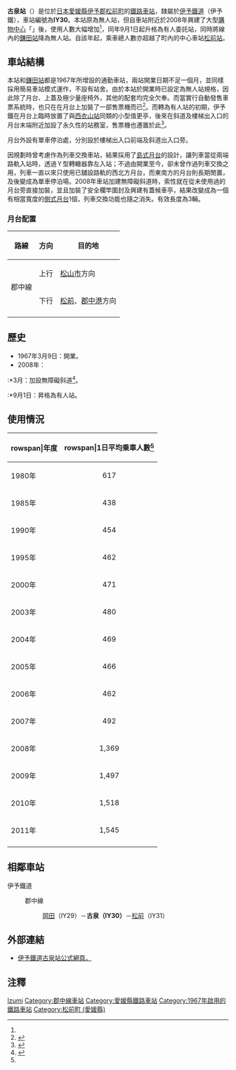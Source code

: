 {{NoteTA|1 = zh:古泉站; zh-cn:古泉站; zh-tw:古泉車站; zh-hk:古泉站; }}
{{not|古泉站 (南京地铁)}}
{{日本車站資訊
|公司色     = orange
|文字色     =
|站名       = 古泉站
|圖片       = Iyo Railway Koizumi Station.jpg
|pxl        =
|圖片說明   = 古泉站站外貌（2015年10月）
|日文原名   = 古泉
|平假名     = こいずみ 
|羅馬拼音   = Koizumi
|前一站     = IY29 [[岡田站_(愛媛縣)|岡田]]
|後一站     = [[松前站|松前]] IY31
|前一站距離 = 1.0
|後一站距離 = 1.3
|電報略號   = 
|車站編號   = {{車站編號C|#ffa500|IY30}}
|所屬公司   = [[伊予鐵道|伊予鐵道]]（伊予鐵）
|所屬路線   = {{Color|#ffa500|■}}[[郡中線|郡中線]]
|距離       = 6.6
|起站       = [[松山市站|松山市]]
|所在地     = [[愛媛縣|愛媛縣]][[伊予郡|伊予郡]][[松前町_(愛媛縣)|松前町]]西古泉
|車站構造   = [[地面車站|地面車站]]
|月台配置   = 1面1線
|啟用年月日 = 1967年3月9日
|廢止年月日 =
|上下車人次 = 1,545<ref name="masaki">{{Cite web |url=http://www.town.masaki.ehime.jp/uploaded/life/9771_9495_misc.pdf |title=松前町2012年度統計書，第67頁。 |access-date=2015-01-01 |archive-date=2014-12-22 |archive-url=https://web.archive.org/web/20141222053122/http://www.town.masaki.ehime.jp/uploaded/life/9771_9495_misc.pdf |dead-url=yes }}</ref>
|統計年度   = 2011
|備註       = 委託站
}}

'''古泉站'''（{{jpn|j=古泉駅|hg=こいずみえき|rm=Koizumi eki|f=y}}）是位於[[日本|日本]][[愛媛縣|愛媛縣]][[伊予郡|伊予郡]][[松前町_(愛媛縣)|松前町]]的[[鐵路車站|鐵路車站]]，隸屬於[[伊予鐵道|伊予鐵道]]（伊予鐵），車站編號為'''IY30'''。本站原為無人站，但自車站附近於2008年興建了大型[[購物中心|購物中心]]「{{link-ja|EMIFULL松前|エミフルMASAKI}}」後，使用人數大幅增加<ref name="masaki"/>，同年9月1日起升格為有人委託站，同時將線內的[[鎌田站|鎌田站]]降為無人站。自該年起，乘車總人數亦超越了町內的中心車站[[松前站|松前站]]。

==車站結構==
本站和[[鎌田站|鎌田站]]都是1967年所增設的通勤車站，兩站開業日期不足一個月，並同樣採用簡易車站模式運作，不設有站舍。由於本站於開業時已設定為無人站規格，因此除了月台、上蓋及極少量座椅外，其他的配套均完全欠奉。而當實行自動發售車票系統時，也只在在月台上加裝了一部售票機而已<ref>{{Cite web |url=http://www.kamezoh.net/iyo/koizumi.html |title=非官方車站紀錄無人化時代的外貌及設備。 |access-date=2015-01-20 |archive-date=2016-03-04 |archive-url=https://web.archive.org/web/20160304105524/http://www.kamezoh.net/iyo/koizumi.html |dead-url=no }}</ref>。而轉為有人站的初期，伊予鐵在月台上臨時放置了與[[西衣山站|西衣山站]]同類的小型值更亭，後來在斜道及樓梯出入口的月台末端附近加設了永久性的站務室，售票機也遷置於此<ref>{{Cite web |url=http://hacchi-no-he.net/line/iyotetsu/station/0460_koizumi.htm |title=非官方車站介紹，已加設了斜道及固定站務室。 |access-date=2015-01-20 |archive-date=2016-03-04 |archive-url=https://web.archive.org/web/20160304132617/http://hacchi-no-he.net/line/iyotetsu/station/0460_koizumi.htm |dead-url=no }}</ref>。

月台外設有單車停泊處，分別設於樓梯出入口前端及斜道出入口旁。

因規劃時曾考慮作為列車交換車站，結果採用了[[島式月台|島式月台]]的設計，讓列車當從兩端路軌入站時，透過Ｙ型轉轍器靠左入站；不過由開業至今，卻未曾作過列車交換之用，列車一直以來只使用已舖設路軌的西北方月台，而東南方的月台則長期閒置，及後變成為單車停泊場。2008年車站加建無障礙斜道時，索性就在從未使用過的月台旁直接加裝，並且加裝了安全欄竿圍封及興建有蓋候車亭，結果改變成為一個有相當寬度的[[側式月台|側式月台]]1個，列車交換功能也隨之消失。有效長度為3輛。

===月台配置===
<!--http://travelstation.tk/station/shikoku/iyotetsu/gunchu/koizumi.htm -->
{| class="wikitable" rules="rows"
|-
!路線
!方向
!目的地
|-
|rowspan=2|{{Color|#ffa500|■}}郡中線
|上行
|[[松山市站|松山市]]方向
|-
|下行
|[[松前站|松前]]、[[郡中港站|郡中港]]方向
|-
|}

==歷史==
*1967年3月9日：開業。
*2008年：
:*3月：加設無障礙斜道<ref>{{Cite web |url=http://wwwtb.mlit.go.jp/shikoku/soshiki/koutsuu/img/h2403iyotrain.pdf |title=四國運輸局交通環境部有關伊予鐵道裝設無障礙通道列表。 |accessdate=2015-01-01 |archive-date=2016-03-05 |archive-url=https://web.archive.org/web/20160305173636/http://wwwtb.mlit.go.jp/shikoku/soshiki/koutsuu/img/h2403iyotrain.pdf |dead-url=no }}</ref>。
:*9月1日：昇格為有人站。

== 使用情況 ==
{| class="wikitable"
|-
!rowspan|年度
!rowspan|1日平均乗車人數<ref name="masaki"/>
|-
|1980年
|style="text-align:center;"|617
|-
|1985年
|style="text-align:center;"|438
|-
|1990年
|style="text-align:center;"|454
|-
|1995年
|style="text-align:center;"|462
|-
|2000年
|style="text-align:center;"|471
|-
|2003年
|style="text-align:center;"|480
|-
|2004年
|style="text-align:center;"|469
|-
|2005年
|style="text-align:center;"|466
|-
|2006年
|style="text-align:center;"|462
|-
|2007年
|style="text-align:center;"|492
|-
|2008年
|style="text-align:center;"|1,369
|-
|2009年
|style="text-align:center;"|1,497
|-
|2010年
|style="text-align:center;"|1,518
|-
|2011年
|style="text-align:center;"|1,545
|-
|}

==相鄰車站==
;伊予鐵道
:{{Color|#ffa500|■}} 郡中線
:: [[岡田站_(愛媛縣)|岡田]]（IY29）－'''古泉（IY30）'''－[[松前站|松前]]（IY31）

==外部連結==
*[http://www.iyotetsu.co.jp/information/station/station.html?t=koizumi 伊予鐵道古泉站公式網頁。]{{Wayback|url=http://www.iyotetsu.co.jp/information/station/station.html?t=koizumi |date=20200921195542 }}

==注釋==
{{reflist}}

{{伊予鐵道郡中線}}

{{commons|Category:Koizumi Station}}
{{DEFAULTSORT:Koizumi}}
[[Category:日本鐵路車站_Ko|Izumi]]
[[Category:郡中線車站|Category:郡中線車站]]
[[Category:愛媛縣鐵路車站|Category:愛媛縣鐵路車站]]
[[Category:1967年啟用的鐵路車站|Category:1967年啟用的鐵路車站]]
[[Category:松前町_(愛媛縣)|Category:松前町 (愛媛縣)]]